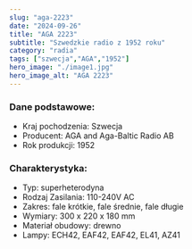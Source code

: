 ```yaml
---
slug: "aga-2223"
date: "2024-09-26"
title: "AGA 2223"
subtitle: "Szwedzkie radio z 1952 roku"
category: "radia"
tags: ["szwecja","AGA","1952"]
hero_image: "./image1.jpg"
hero_image_alt: "AGA 2223"
---
```


### Dane podstawowe:

- Kraj pochodzenia: Szwecja
- Producent: AGA and Aga-Baltic Radio AB
- Rok produkcji: 1952

### Charakterystyka:

- Typ: superheterodyna
- Rodzaj Zasilania: 110-240V AC
- Zakres: fale krótkie, fale średnie, fale długie
- Wymiary: 300 x 220 x 180 mm
- Materiał obudowy: drewno
- Lampy: ECH42, EAF42, EAF42, EL41, AZ41
